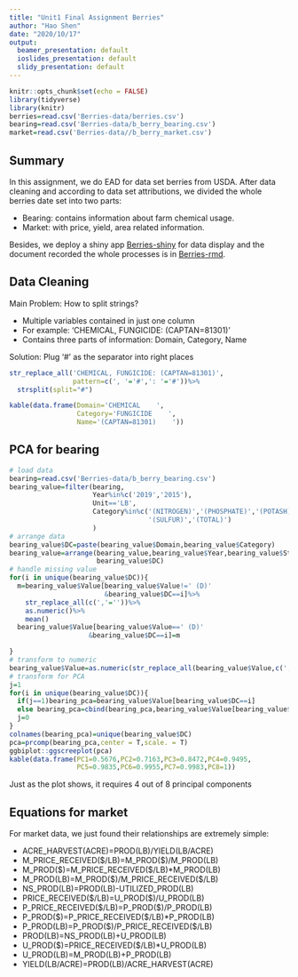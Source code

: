 ```yaml
---
title: "Unit1 Final Assignment Berries"
author: "Hao Shen"
date: "2020/10/17"
output:
  beamer_presentation: default
  ioslides_presentation: default
  slidy_presentation: default
---
```


```r
knitr::opts_chunk$set(echo = FALSE)
library(tidyverse)
library(knitr)
berries=read.csv('Berries-data/berries.csv')
bearing=read.csv('Berries-data/b_berry_bearing.csv')
market=read.csv('Berries-data//b_berry_market.csv')
```

## Summary

In this assignment, we do EAD for data set berries from USDA. After data cleaning and according to data set attributions, we divided the whole berries date set into two parts:

* Bearing: contains information about farm chemical usage.
* Market: with price, yield, area related information.

Besides, we deploy a shiny app [Berries-shiny](https://haoshen.shinyapps.io/Berries-shiny/) for data display and the document recorded the whole processes is in [Berries-rmd](Berries-rmd.pdf).

## Data Cleaning

Main Problem: How to split strings?

* Multiple variables contained in just one column
* For example: 'CHEMICAL, FUNGICIDE: (CAPTAN=81301)'
* Contains three parts of information: Domain, Category, Name

Solution: Plug '#' as the separator into right places 

```r
str_replace_all('CHEMICAL, FUNGICIDE: (CAPTAN=81301)',
                pattern=c(', '='#',': '='#'))%>%
  strsplit(split="#")
```
```r
kable(data.frame(Domain='CHEMICAL    ',
                 Category='FUNGICIDE    ',
                 Name='(CAPTAN=81301)    '))
```

## PCA for bearing

```r
# load data
bearing=read.csv('Berries-data/b_berry_bearing.csv')
bearing_value=filter(bearing,
                     Year%in%c('2019','2015'),
                     Unit=='LB',
                     Category%in%c('(NITROGEN)','(PHOSPHATE)','(POTASH)',
                                   '(SULFUR)','(TOTAL)')
                     )
# arrange data
bearing_value$DC=paste(bearing_value$Domain,bearing_value$Category)
bearing_value=arrange(bearing_value,bearing_value$Year,bearing_value$State,
                      bearing_value$DC)
# handle missing value
for(i in unique(bearing_value$DC)){
  m=bearing_value$Value[bearing_value$Value!=' (D)'
                        &bearing_value$DC==i]%>%
    str_replace_all(c(','=''))%>%
    as.numeric()%>%
    mean()
  bearing_value$Value[bearing_value$Value==' (D)'
                    &bearing_value$DC==i]=m

}
# transform to numeric
bearing_value$Value=as.numeric(str_replace_all(bearing_value$Value,c(','='')))
# transform for PCA
j=1
for(i in unique(bearing_value$DC)){
  if(j==1)bearing_pca=bearing_value$Value[bearing_value$DC==i]
  else bearing_pca=cbind(bearing_pca,bearing_value$Value[bearing_value$DC==i])
  j=0
}
colnames(bearing_pca)=unique(bearing_value$DC)
pca=prcomp(bearing_pca,center = T,scale. = T)
ggbiplot::ggscreeplot(pca) 
kable(data.frame(PC1=0.5676,PC2=0.7163,PC3=0.8472,PC4=0.9495,
                 PC5=0.9835,PC6=0.9955,PC7=0.9983,PC8=1))
```

Just as the plot shows, it requires 4 out of 8 principal components

## Equations for market

For market data, we just found their relationships are extremely simple:

* ACRE_HARVEST(ACRE)=PROD(LB)/YIELD(LB/ACRE)
* M_PRICE_RECEIVED(\$/LB)=M_PROD(\$)/M_PROD(LB)
* M_PROD(\$)=M_PRICE_RECEIVED(\$/LB)*M_PROD(LB)
* M_PROD(LB)=M_PROD($)/M_PRICE_RECEIVED(\$/LB)
* NS_PROD(LB)=PROD(LB)-UTILIZED_PROD(LB)
* PRICE_RECEIVED(\$/LB)=U_PROD(\$)/U_PROD(LB)
* P_PRICE_RECEIVED(\$/LB)=P_PROD(\$)/P_PROD(LB)
* P_PROD(\$)=P_PRICE_RECEIVED(\$/LB)*P_PROD(LB)
* P_PROD(LB)=P_PROD(\$)/P_PRICE_RECEIVED(\$/LB)
* PROD(LB)=NS_PROD(LB)+U_PROD(LB)
* U_PROD(\$)=PRICE_RECEIVED(\$/LB)*U_PROD(LB)
* U_PROD(LB)=M_PROD(LB)+P_PROD(LB)
* YIELD(LB/ACRE)=PROD(LB)/ACRE_HARVEST(ACRE)

